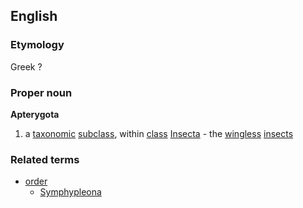 ==English==
===Etymology===
Greek ?
===Proper noun===
{{wikipedia}}
'''Apterygota'''
#a [[taxonomic]] [[subclass]], within [[class]] [[Insecta]] - the [[wingless]] [[insect]]s
===Related terms===
{{wikispecies}}
*[[order]]
**[[Symphypleona]]